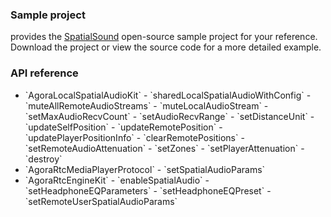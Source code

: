 <PlatformWrapper platform="macos">

### Sample project

<Vg k="COMPANY" /> provides the [SpatialSound](https://github.com/AgoraIO/API-Examples/tree/main/macOS/APIExample/Examples/Advanced/SpatialAudio) open-source sample project for your reference. Download the project or view the source code for a more detailed example.

### API reference

- <Link to="{{global.API_REF_MACOS_ROOT}}/agorartckit/agoralocalspatialaudiokit">`AgoraLocalSpatialAudioKit`</Link>
    - <Link to="{{global.API_REF_MACOS_ROOT}}/agorartckit/agoralocalspatialaudiokit/sharedlocalspatialaudio(with:)">`sharedLocalSpatialAudioWithConfig`</Link>
    - <Link to="{{global.API_REF_MACOS_ROOT}}/agorartckit/agoraspatialaudiokitbase/muteallremoteaudiostreams(_:)">`muteAllRemoteAudioStreams`</Link>
    - <Link to="{{global.API_REF_MACOS_ROOT}}/agorartckit/agoraspatialaudiokitbase/mutelocalaudiostream(_:)">`muteLocalAudioStream`</Link>
    - <Link to="{{global.API_REF_MACOS_ROOT}}/agorartckit/agoraspatialaudiokitbase/setmaxaudiorecvcount(_:)">`setMaxAudioRecvCount`</Link>
    - <Link to="{{global.API_REF_MACOS_ROOT}}/agorartckit/agoraspatialaudiokitbase/setaudiorecvrange(_:)">`setAudioRecvRange`</Link>
    - <Link to="{{global.API_REF_MACOS_ROOT}}/agorartckit/agoraspatialaudiokitbase/setdistanceunit(_:)">`setDistanceUnit`</Link>
    - <Link to="{{global.API_REF_MACOS_ROOT}}/agorartckit/agoraspatialaudiokitbase/updateselfposition(_:axisforward:axisright:axisup:)">`updateSelfPosition`</Link>
    - <Link to="{{global.API_REF_MACOS_ROOT}}/agorartckit/agoralocalspatialaudiokit/updateremoteposition(_:positioninfo:)">`updateRemotePosition`</Link>
    - <Link to="{{global.API_REF_MACOS_ROOT}}/agorartckit/agoraspatialaudiokitbase/updateplayerpositioninfo(_:positioninfo:)">`updatePlayerPositionInfo`</Link>
    - <Link to="{{global.API_REF_MACOS_ROOT}}/agorartckit/agoraspatialaudiokitbase/clearremotepositions()">`clearRemotePositions`</Link>
    - <Link to="{{global.API_REF_MACOS_ROOT}}/agorartckit/agoralocalspatialaudiokit/setremoteaudioattenuation(_:uid:forceset:)">`setRemoteAudioAttenuation`</Link>
    - <Link to="{{global.API_REF_MACOS_ROOT}}/agorartckit/agoraspatialaudiokitbase/setzones(_:)">`setZones`</Link>
    - <Link to="{{global.API_REF_MACOS_ROOT}}/agorartckit/agoraspatialaudiokitbase/setplayerattenuation(_:playerid:forceset:)">`setPlayerAttenuation`</Link>
    - <Link to="{{global.API_REF_MACOS_ROOT}}/agorartckit/agoralocalspatialaudiokit/destroy()">`destroy`</Link>

- <Link to="{{global.API_REF_MACOS_ROOT}}/agorartckit/agorartcmediaplayerprotocol">`AgoraRtcMediaPlayerProtocol`</Link>
    - <Link to="{{global.API_REF_MACOS_ROOT}}/agorartckit/agorartcmediaplayerprotocol/setspatialaudioparams(_:)">`setSpatialAudioParams`</Link>

- <Link to="{{global.API_REF_MACOS_ROOT}}/agorartckit/agorartcenginekit">`AgoraRtcEngineKit`</Link>
    - <Link to="{{global.API_REF_MACOS_ROOT}}/agorartckit/agorartcenginekit/enablespatialaudio(_:)">`enableSpatialAudio`</Link>
    - <Link to="{{global.API_REF_MACOS_ROOT}}/agorartckit/agorartcenginekit/setheadphoneeqparameters(_:highgain:)">`setHeadphoneEQParameters`</Link>
    - <Link to="{{global.API_REF_MACOS_ROOT}}/agorartckit/agorartcenginekit/setheadphoneeqpreset(_:)">`setHeadphoneEQPreset`</Link>
    - <Link to="{{global.API_REF_MACOS_ROOT}}/agorartckit/agorartcenginekit/setremoteuserspatialaudioparams(_:params:)">`setRemoteUserSpatialAudioParams`</Link>

</PlatformWrapper>
